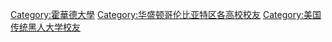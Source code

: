 [[Category:霍華德大學|Category:霍華德大學]]
[[Category:华盛顿哥伦比亚特区各高校校友|Category:华盛顿哥伦比亚特区各高校校友]]
[[Category:美国传统黑人大学校友|Category:美国传统黑人大学校友]]